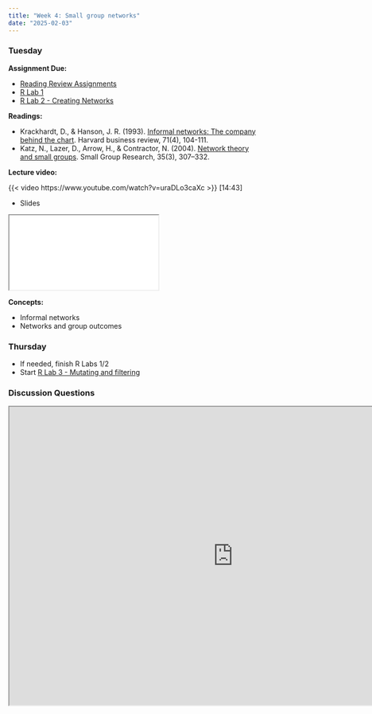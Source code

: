 ```yaml
---
title: "Week 4: Small group networks"
date: "2025-02-03"
---
```


### Tuesday

**Assignment Due:**

* [Reading Review Assignments](/syllabus/syllabus.qmd#reading-review-assignments)
* [R Lab 1](/assignments/r_lab_1_-_installation.qmd)
* [R Lab 2 - Creating Networks](/assignments/r_lab_2_%E2%80%93_creating_networks.qmd)


**Readings:** 

* Krackhardt, D., & Hanson, J. R. (1993). [Informal networks: The company behind the chart](https://web.archive.org/web/20230224144321/https://hbr.org/1993/07/informal-networks-the-company-behind-the-chart). Harvard business review, 71(4), 104-111.
* Katz, N., Lazer, D., Arrow, H., & Contractor, N. (2004). [Network theory and small groups](https://web.archive.org/web/20240429053913/http://www.davidlazer.com/sites/default/files/21%20Lazer_Katz_Small_Group.pdf). Small Group Research, 35(3), 307–332.

**Lecture video:**

{{< video https://www.youtube.com/watch?v=uraDLo3caXc >}} [14:43]

* Slides

<iframe class='slide-deck' src="/lectures/content_lectures/week_4_small_groups.html"></iframe>


**Concepts:**

* Informal networks
* Networks and group outcomes

### Thursday

* If needed, finish R Labs 1/2 
* Start [R Lab 3 - Mutating and filtering](/assignments/r_lab_3_%E2%80%93_mutating_and_filtering.qmd)


### Discussion Questions

<iframe src="https://pollev-embeds.com/discourses/AkMvK89Gda3LtwriNTeUO/respond" width="900px" height="600px"></iframe>